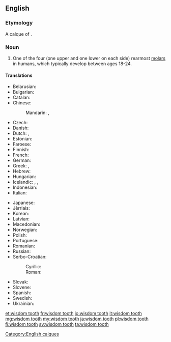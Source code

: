 ==English==
{{wikipedia}}

===Etymology===
A calque of {{etyl|la|-}} {{term|dens sapientae|dēns sapientiae|lang=la}}.

===Noun===
{{en-noun|head=[[wisdom]] [[tooth]]|wisdom teeth}}

# {{dentistry}} One of the four (one upper and one lower on each side) rearmost [[molar]]s in humans, which typically develop between ages 18-24.

====Translations====
{{trans-top|rearmost molar in humans}}
* Belarusian: {{t-|be|зуб мудрасці|m|tr=zub múdrasci|sc=Cyrl}}
* Bulgarian: {{t+|bg|мъдрец|m|tr=mǎdréc}}
* Catalan: {{t-|ca|queixal del seny|m}}
* Chinese:
*: Mandarin: {{t|cmn|智齒|sc=Hani}}, {{t|cmn|智齿|tr=zhìchǐ|sc=Hani}}
* Czech: {{t-|cs|zub moudrosti|m}}
* Danish: {{t-|da|visdomstand}}
* Dutch: {{t-|nl|verstandskies|m}}, {{qualifier|Belgium}} {{t-|nl|wijsheidstand|m}}
* Estonian: {{t-|et|tarkusehammas}}
* Faroese: {{t-|fo|vísdómsjakslur|m}}
* Finnish: {{t+|fi|viisaudenhammas}}
* French: {{t+|fr|dent de sagesse|f}}
* German: {{t+|de|Weisheitszahn|m}}
* Greek: {{t+|el|φρονιμίτης|m|tr=fronimítis}}, {{t-|el|σωφρονιστήρας|m|tr=sofronistíras}}
* Hebrew: {{t-|he|שן בינה|f|tr=shen bina}}
* Hungarian: {{t+|hu|bölcsességfog}}
* Icelandic: {{t-|is|endajaxl|m}}, {{t-|is|vísdómstönn|f}}, {{t-|is|geirjaxl|m}}
* Indonesian: {{t+|id|gigi bungsu}}
* Italian: {{t-|it|dente del giudizio|m}}
{{trans-mid}}
* Japanese: {{t-|ja|親知らず|tr=おやしらず, oya-shirazu}}
* Jèrriais: {{tø|roa-jer|dent d'sagesse|f}}
* Korean: {{t-|ko|사랑니|tr=salangni|sc=Kore}}
* Latvian: {{t-|lv|gudrības zobs}}
* Macedonian: {{t-|mk|умник|m|tr=úmnik}}
* Norwegian: {{t-|no|visdomstann|m}}
* Polish: {{t-|pl|ząb mądrości|m}}
* Portuguese: {{t+|pt|siso|m}}
* Romanian: {{t+|ro|măsea de minte|f}}
* Russian: {{t-|ru|зуб мудрости|m|tr=zub múdrosti}}
* Serbo-Croatian:
*: Cyrillic: {{t-|sh|умњак|m|sc=Cyrl}}
*: Roman: {{t-|sh|umnjak|m|sc=Latn}}
* Slovak: {{t-|sk|zub múdrosti|m}}
* Slovene: {{t-|sl|modrostni zob|m}}
* Spanish: {{t-|es|muela del juicio|f}}
* Swedish: {{t+|sv|visdomstand|c}}
* Ukrainian: {{t-|uk|зуб мудрості|m|tr=zub múdrosti|sc=Cyrl}}
{{trans-bottom}}

[[Category:English calques]]

[[et:wisdom tooth]]
[[fr:wisdom tooth]]
[[io:wisdom tooth]]
[[it:wisdom tooth]]
[[mg:wisdom tooth]]
[[my:wisdom tooth]]
[[ja:wisdom tooth]]
[[pl:wisdom tooth]]
[[fi:wisdom tooth]]
[[sv:wisdom tooth]]
[[ta:wisdom tooth]]
